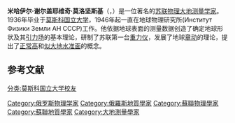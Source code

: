 '''米哈伊尔·谢尔盖耶维奇·莫洛坚斯基'''（{{lang-ru|'''Михаил Сергеевич Молоденский'''}}，{{bd|1909年||1991年|catIdx=Молоденский}}）是一位著名的[[苏联|苏联]][[大地测量学|物理大地测量学家]]。1936年毕业于[[莫斯科国立大学|莫斯科国立大学]]，1946年起一直在地球物理研究所(Институт Физики Земли АН СССР)工作。他依据地球表面的测量数据创造了确定地球形状及其[[引力场|引力场]]的基本理论，研制了苏联第一台[[重力仪|重力仪]]，发展了地球[[章动|章动]]的理论，提出了[[正常高|正常高]]和[[似大地水准面|似大地水准面]]的概念。

==参考文献==
{{Translation/Ref|lang=en|article=Mikhail Molodenskii|oldid=}}

{{Authority control}}
{{DEFAULTSORT: Molodenskii, Mikhaïl}}
[[Category:俄罗斯物理学家|Category:俄罗斯物理学家]]
[[Category:俄羅斯地質學家|Category:俄羅斯地質學家]]
[[Category:蘇聯物理學家|Category:蘇聯物理學家]]
[[Category:蘇聯地質學家|Category:蘇聯地質學家]]
[[分类:莫斯科国立大学校友|分类:莫斯科国立大学校友]]
[[Category:大地測量學家|Category:大地測量學家]]